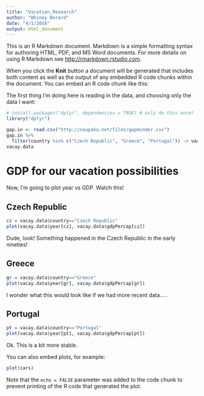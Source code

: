 ```yaml
---
title: "Vacation_Research"
author: "Whiney Berard"
date: "4/1/2016"
output: html_document
---
```


This is an R Markdown document. Markdown is a simple formatting syntax for authoring HTML, PDF, and MS Word documents. For more details on using R Markdown see <http://rmarkdown.rstudio.com>.

When you click the **Knit** button a document will be generated that includes both content as well as the output of any embedded R code chunks within the document. You can embed an R code chunk like this:


The first thing I'm doing here is reading in the data, and choosing only the data I want: 

```r
# install.packages("dplyr", dependencies = TRUE) # only do this once!
library("dplyr")

gap.in <- read.csv("http://naupaka.net/files/gapminder.csv")
gap.in %>%
  filter(country %in% c("Czech Republic", "Greece", "Portugal")) -> vacay.data
vacay.data
```


# GDP for our vacation possibilities

Now, I'm going to plot year vs GDP. Watch this!

## Czech Republic

```r
cz = vacay.data$country=="Czech Republic"
plot(vacay.data$year[cz], vacay.data$gdpPercap[cz])
```

Dude, look! Something happened in the Czech Republic in the early nineties!

## Greece

```r
gr = vacay.data$country=="Greece"
plot(vacay.data$year[gr], vacay.data$gdpPercap[gr])
```

I wonder what this would look like if we had more recent data.....

## Portugal

```r
pt = vacay.data$country=="Portugal"
plot(vacay.data$year[pt], vacay.data$gdpPercap[pt])
```

Ok. This is a bit more stable.

You can also embed plots, for example:

```r
plot(cars)
```

Note that the `echo = FALSE` parameter was added to the code chunk to prevent printing of the R code that generated the plot.
